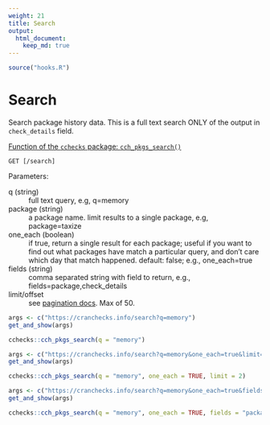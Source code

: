 ```yaml
---
weight: 21
title: Search
output: 
  html_document:
    keep_md: true
---
```


```r
source("hooks.R")
```

# Search

Search package history data.
This is a full text search ONLY of the output in `check_details` field.

[Function of the `cchecks` package: `cch_pkgs_search()`](https://docs.ropensci.org/cchecks/reference/cch_pkgs_search.html)

`GET [/search]`

Parameters:

q (string)
: full text query, e.g, q=memory

package (string)
: a package name. limit results to a single package, e.g, package=taxize

one_each (boolean)
: if true, return a single result for each package; useful if you want to find out what packages have match a particular query, and don't care which day that match happened. default: false; e.g., one_each=true

fields (string)
: comma separated string with field to return, e.g., fields=package,check_details

limit/offset
: see [pagination docs](#pagination). Max of 50.


```r
args <- c("https://cranchecks.info/search?q=memory")
get_and_show(args)
```

```r
cchecks::cch_pkgs_search(q = "memory")
```

```r
args <- c("https://cranchecks.info/search?q=memory&one_each=true&limit=2")
get_and_show(args)
```

```r
cchecks::cch_pkgs_search(q = "memory", one_each = TRUE, limit = 2)
```

```r
args <- c("https://cranchecks.info/search?q=memory&one_each=true&fields=package")
get_and_show(args)
```

```r
cchecks::cch_pkgs_search(q = "memory", one_each = TRUE, fields = "package")
```
